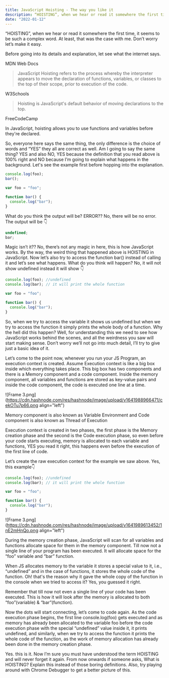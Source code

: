 ```yaml
---
title: JavaScript Hoisting - The way you like it
description: “HOISTING”, when we hear or read it somewhere the first time, it seems to be such a complex word. At least, that..
date: "2022-01-12"
---
```



“HOISTING”, when we hear or read it somewhere the first time, it seems to be such a complex word. At least, that was the case with me. Don’t worry let’s make it easy.

Before going into its details and explanation, let see what the internet says.

MDN Web Docs

> JavaScript Hoisting refers to the process whereby the interpreter appears to move the declaration of functions, variables, or classes to the top of their scope, prior to execution of the code.

W3Schools

> Hoisting is JavaScript's default behavior of moving declarations to the top.

FreeCodeCamp

In JavaScript, hoisting allows you to use functions and variables before they're declared.

So, everyone here says the same thing, the only difference is the choice of words and “YES” they all are correct as well. Am I going to say the same thing? YES and also NO, YES because the definition that you read above is 100% right and NO because I’m going to explain what happens in the background. Let's see the example first before hopping into the explanation.

```typescript
console.log(foo);
bar();

var foo = "foo";

function bar() {
  console.log("bar");
}
```

What do you think the output will be? ERROR?? No, there will be no error. The output will be 👇

```typescript
undefined;
bar;
```

Magic isn’t it?? No, there’s not any magic in here, this is how JavaScript works. By the way, the weird thing that happened above is HOISTING in JavaScript. Now let’s also try to access the function bar() instead of calling it and let’s see what happens. What do you think will happen? No, it will not show undefined instead it will show 👇

```typescript
console.log(foo); //undefined
console.log(bar); // it will print the whole function

var foo = "foo";

function bar() {
  console.log("bar");
}
```

So, when we try to access the variable it shows us undefined but when we try to access the function it simply prints the whole body of a function. Why the hell did this happen? Well, for understanding this we need to see how JavaScript works behind the scenes, and all the weirdness you saw will start making sense. Don’t worry we’ll not go into much detail, I’ll try to give just a basic idea of it.

Let’s come to the point now, whenever you run your JS Program, an execution context is created. Assume Execution context is like a big box inside which everything takes place. This big box has two components and there is a Memory component and a code component. Inside the memory component, all variables and functions are stored as key-value pairs and inside the code component, the code is executed one line at a time.

![Frame 3.png](https://cdn.hashnode.com/res/hashnode/image/upload/v1641988966471/cekOTu7p66.png align="left")

Memory component is also known as Variable Environment and Code component is also known as Thread of Execution

Execution context is created in two phases, the first phase is the Memory creation phase and the second is the Code execution phase, so even before your code starts executing, memory is allocated to each variable and functions, YES you read it right, this happens even before the execution of the first line of code.

Let’s create the raw execution context for the example we saw above. Yes, this example👇

```typescript
console.log(foo); //undefined
console.log(bar); // it will print the whole function

var foo = "foo";

function bar() {
  console.log("bar");
}
```

![Frame 3.png](https://cdn.hashnode.com/res/hashnode/image/upload/v1641989613452/1nE2mHnQo.png align="left")

During the memory creation phase, JavaScript will scan for all variables and functions allocate space for them in the memory component. Till now not a single line of your program has been executed. It will allocate space for the “foo” variable and “bar” function.

When JS allocates memory to the variable it stores a special value to it, i.e., “undefined” and in the case of functions, it stores the whole code of the function. Oh! that's the reason why it gave the whole copy of the function in the console when we tried to access it? Yes, you guessed it right.

Remember that till now not even a single line of your code has been executed. This is how it will look after the memory is allocated to both “foo”(variable) & “bar”(function).

Now the dots will start connecting, let’s come to code again. As the code execution phase begins, the first line console.log(foo) gets executed and as memory has already been allocated to the variable foo before the code execution phase with the special “undefined” value inside it, it prints undefined, and similarly, when we try to access the function it prints the whole code of the function, as the work of memory allocation has already been done in the memory creation phase.

Yes. this is it. Now I’m sure you must have understood the term HOISTING and will never forget it again. From now onwards if someone asks, What is HOISTING? Explain this instead of those boring definitions. Also, try playing around with Chrome Debugger to get a better picture of this.

